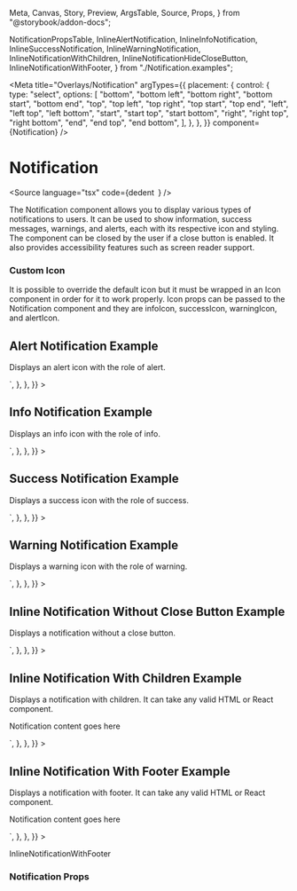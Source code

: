   Meta,
  Canvas,
  Story,
  Preview,
  ArgsTable,
  Source,
  Props,
} from "@storybook/addon-docs";

  NotificationPropsTable,
  InlineAlertNotification,
  InlineInfoNotification,
  InlineSuccessNotification,
  InlineWarningNotification,
  InlineNotificationWithChildren,
  InlineNotificationHideCloseButton,
  InlineNotificationWithFooter,
} from "./Notification.examples";

<Meta
  title="Overlays/Notification"
  argTypes={{
    placement: {
      control: {
        type: "select",
        options: [
          "bottom",
          "bottom left",
          "bottom right",
          "bottom start",
          "bottom end",
          "top",
          "top left",
          "top right",
          "top start",
          "top end",
          "left",
          "left top",
          "left bottom",
          "start",
          "start top",
          "start bottom",
          "right",
          "right top",
          "right bottom",
          "end",
          "end top",
          "end bottom",
        ],
      },
    },
  }}
  component={Notification}
/>

# Notification

<Source
  language="tsx"
  code={dedent`
  `}
/>

The Notification component allows you to display various types of notifications to users.
It can be used to show information, success messages, warnings, and alerts,
each with its respective icon and styling. The component can be closed by the
user if a close button is enabled. It also provides accessibility features
such as screen reader support.

### Custom Icon

It is possible to override the default icon but it must be wrapped in an Icon component
in order for it to work properly. Icon props can be passed to the Notification component and
they are infoIcon, successIcon, warningIcon, and alertIcon.

## Alert Notification Example

Displays an alert icon with the role of alert.

<Preview>
  <Story
    name="a) Inline alert notification"
    parameters={{
      docs: {
        source: {
          code: dedent`
<Notification
  role="alert"
  title="Alert notification title"
  subtitle="Subtitle goes here"
  data-id="inline-alert-notification"
/>`,
        },
      },
    }}
  >
    <InlineAlertNotification />
  </Story>
</Preview>

## Info Notification Example

Displays an info icon with the role of info.

<Preview>
  <Story
    name="b) Inline info notification"
    parameters={{
      docs: {
        source: {
          code: dedent`
<Notification
  role="info"
  title="Info notification title"
  subtitle="Subtitle goes here"
  data-id="inline-info-notification"
/>`,
        },
      },
    }}
  >
    <InlineInfoNotification />
  </Story>
</Preview>

## Success Notification Example

Displays a success icon with the role of success.

<Preview>
  <Story
    name="c) Inline success notification"
    parameters={{
      docs: {
        source: {
          code: dedent`
<Notification
  role="success"
  title="Success notification title"
  subtitle="Subtitle goes here"
  data-id="inline-success-notification"
/>`,
        },
      },
    }}
  >
    <InlineSuccessNotification />
  </Story>
</Preview>

## Warning Notification Example

Displays a warning icon with the role of warning.

<Preview>
  <Story
    name="d) Inline warning notification"
    parameters={{
      docs: {
        source: {
          code: dedent`
<Notification
  role="warning"
  title="Warning notification title"
  subtitle="Subtitle goes here"
  data-id="inline-warning-notification"
/>`,
        },
      },
    }}
  >
    <InlineWarningNotification />
  </Story>
</Preview>

## Inline Notification Without Close Button Example

Displays a notification without a close button.

<Preview>
  <Story
    name="e) Inline notification without close button"
    parameters={{
      docs: {
        source: {
          code: dedent`
<Notification
  hideCloseButton
  title="Notification title"
  subtitle="Subtitle goes here"
  data-id="inline-notification"
/>`,
        },
      },
    }}
  >
    <InlineNotificationHideCloseButton />
  </Story>
</Preview>

## Inline Notification With Children Example

Displays a notification with children. It can take any valid HTML or React component.

<Preview>
  <Story
    name="f) Inline notification with children"
    parameters={{
      docs: {
        source: {
          code: dedent`
<Notification
  title="Notification title"
  subtitle="Subtitle goes here"
  data-id="notification-with-children"
  aria-label="Close button"
>
  <p>Notification content goes here</p>
</Notification>`,
        },
      },
    }}
  >
    <InlineNotificationWithChildren />
  </Story>
</Preview>

## Inline Notification With Footer Example

Displays a notification with footer. It can take any valid HTML or React component.

<Preview>
  <Story
    name="g) Inline notification with footer"
    parameters={{
      docs: {
        source: {
          code: dedent`
<Notification
  title="Notification title"
  subtitle="Subtitle goes here"
  data-id="notification-with-children"
  aria-label="Close button"
>
  <p>Notification content goes here</p>
</Notification>`,
        },
      },
    }}
  >
    <InlineNotificationWithFooter />
  </Story>
</Preview>

InlineNotificationWithFooter

### Notification Props

<ArgsTable of={NotificationPropsTable} />
